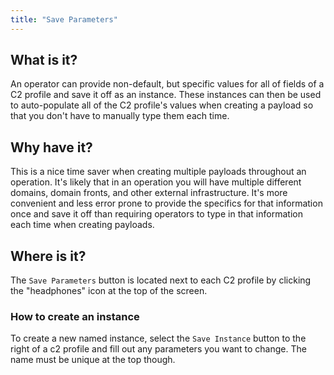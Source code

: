 ```yaml
---
title: "Save Parameters"
---
```

## What is it?

An operator can provide non-default, but specific values for all of fields of a C2 profile and save it off as an instance. These instances can then be used to auto-populate all of the C2 profile's values when creating a payload so that you don't have to manually type them each time.

## Why have it?

This is a nice time saver when creating multiple payloads throughout an operation. It's likely that in an operation you will have multiple different domains, domain fronts, and other external infrastructure. It's more convenient and less error prone to provide the specifics for that information once and save it off than requiring operators to type in that information each time when creating payloads.

## Where is it?

The `Save Parameters` button is located next to each C2 profile by clicking the "headphones" icon at the top of the screen.

### How to create an instance

To create a new named instance, select the `Save Instance` button to the right of a c2 profile and fill out any parameters you want to change. The name must be unique at the top though.
